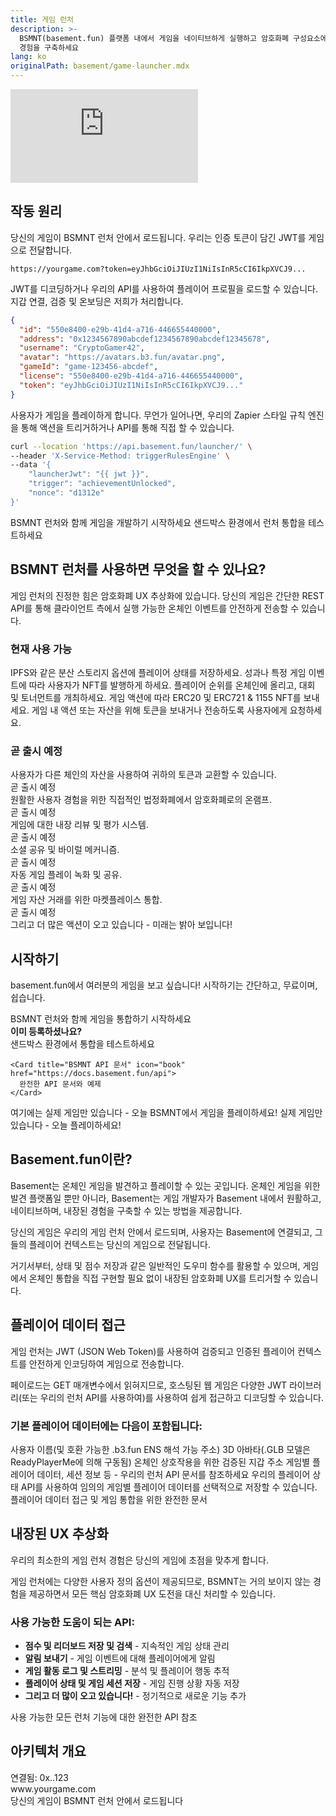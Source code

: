 ```yaml
---
title: 게임 런처
description: >-
  BSMNT(basement.fun) 플랫폼 내에서 게임을 네이티브하게 실행하고 암호화폐 구성요소에 대해 걱정하지 않고 중독성 있는 온체인
  경험을 구축하세요
lang: ko
originalPath: basement/game-launcher.mdx
---
```

<iframe
   className="w-full aspect-video rounded-xl mb-6"
    src="https://customer-gg6qs7nm5ue94t64.cloudflarestream.com/894036f1ce3e5aa8c6f00972b889a291/iframe?poster=https%3A%2F%2Fcustomer-gg6qs7nm5ue94t64.cloudflarestream.com%2F894036f1ce3e5aa8c6f00972b889a291%2Fthumbnails%2Fthumbnail.jpg%3Ftime%3D%26height%3D600"
    title="Basement.fun Developer Dashboard"
    frameBorder="0"
  allow="accelerometer; autoplay; clipboard-write; encrypted-media; gyroscope; picture-in-picture"
  allowFullScreen
  ></iframe>


## 작동 원리

<Steps>
<Step title="로드" icon="download">
  당신의 게임이 BSMNT 런처 안에서 로드됩니다. 우리는 인증 토큰이 담긴 JWT를 게임으로 전달합니다.
  
  ```text 예시 URL
  https://yourgame.com?token=eyJhbGciOiJIUzI1NiIsInR5cCI6IkpXVCJ9...
  ```
</Step>

<Step title="인증" icon="key">
  JWT를 디코딩하거나 우리의 API를 사용하여 플레이어 프로필을 로드할 수 있습니다. 지갑 연결, 검증 및 온보딩은 저희가 처리합니다.
  
  ```json 플레이어 프로필
  {
    "id": "550e8400-e29b-41d4-a716-446655440000",
    "address": "0x1234567890abcdef1234567890abcdef12345678",
    "username": "CryptoGamer42",
    "avatar": "https://avatars.b3.fun/avatar.png",
    "gameId": "game-123456-abcdef",
    "license": "550e8400-e29b-41d4-a716-446655440000",
    "token": "eyJhbGciOiJIUzI1NiIsInR5cCI6IkpXVCJ9..."
  }
  ```
</Step>

<Step title="트리거" icon="bolt">
  사용자가 게임을 플레이하게 합니다. 무언가 일어나면, 우리의 Zapier 스타일 규칙 엔진을 통해 액션을 트리거하거나 API를 통해 직접 할 수 있습니다.
  
  ```bash 트리거 API 예시
  curl --location 'https://api.basement.fun/launcher/' \
  --header 'X-Service-Method: triggerRulesEngine' \
  --data '{
      "launcherJwt": "{{ jwt }}",
      "trigger": "achievementUnlocked",
      "nonce": "d1312e"
  }'
  ```
</Step>
</Steps>

<CardGroup cols={2}>
  <Card title="개발자 등록" icon="user-plus" href="https://basement.fun/developer/signup" cta="가입하기">
    BSMNT 런처와 함께 게임을 개발하기 시작하세요
  </Card>
  
  <Card title="런처 플레이그라운드" icon="play" href="https://basement.fun/playground" cta="지금 시도하기">
    샌드박스 환경에서 런처 통합을 테스트하세요
  </Card>
</CardGroup>

## BSMNT 런처를 사용하면 무엇을 할 수 있나요?

게임 런처의 진정한 힘은 암호화폐 UX 추상화에 있습니다. 당신의 게임은 간단한 REST API를 통해 클라이언트 측에서 실행 가능한 온체인 이벤트를 안전하게 전송할 수 있습니다.

### 현재 사용 가능

<CardGroup cols={2}>
  <Card title="IPFS에 상태 저장" icon="database">
    IPFS와 같은 분산 스토리지 옵션에 플레이어 상태를 저장하세요.
  </Card>
  
  <Card title="NFT 구매 & 발행" icon="palette">
    성과나 특정 게임 이벤트에 따라 사용자가 NFT를 발행하게 하세요.
  </Card>
  
  <Card title="온체인 리더보드" icon="trophy">
    플레이어 순위를 온체인에 올리고, 대회 및 토너먼트를 개최하세요.
  </Card>
  
  <Card title="토큰 & NFT 발행" icon="coins">
    게임 액션에 따라 ERC20 및 ERC721 & 1155 NFT를 보내세요.
  </Card>
  
  <Card title="토큰으로 결제" icon="credit-card">
    게임 내 액션 또는 자산을 위해 토큰을 보내거나 전송하도록 사용자에게 요청하세요.
  </Card>
</CardGroup>

### 곧 출시 예정

<CardGroup cols={2}>
  <Card title="교환 & 거래" icon="arrows-rotate">
    사용자가 다른 체인의 자산을 사용하여 귀하의 토큰과 교환할 수 있습니다.
    <div style={{ marginTop: '8px' }}>
      <span style={{ backgroundColor: '#f59e0b', color: 'white', padding: '2px 6px', borderRadius: '12px', fontSize: '10px', fontWeight: 'bold' }}>곧 출시 예정</span>
    </div>
  </Card>
  
  <Card title="신용카드 온램프" icon="credit-card">
    원활한 사용자 경험을 위한 직접적인 법정화폐에서 암호화폐로의 온램프.
    <div style={{ marginTop: '8px' }}>
      <span style={{ backgroundColor: '#f59e0b', color: 'white', padding: '2px 6px', borderRadius: '12px', fontSize: '10px', fontWeight: 'bold' }}>곧 출시 예정</span>
    </div>
  </Card>
  
  <Card title="리뷰 수집" icon="star">
    게임에 대한 내장 리뷰 및 평가 시스템.
    <div style={{ marginTop: '8px' }}>
      <span style={{ backgroundColor: '#f59e0b', color: 'white', padding: '2px 6px', borderRadius: '12px', fontSize: '10px', fontWeight: 'bold' }}>곧 출시 예정</span>
    </div>
  </Card>
  
  <Card title="게임 공유" icon="share">
    소셜 공유 및 바이럴 메커니즘.
    <div style={{ marginTop: '8px' }}>
      <span style={{ backgroundColor: '#f59e0b', color: 'white', padding: '2px 6px', borderRadius: '12px', fontSize: '10px', fontWeight: 'bold' }}>곧 출시 예정</span>
    </div>
  </Card>
  
  <Card title="게임 플레이 녹화" icon="video">
    자동 게임 플레이 녹화 및 공유.
    <div style={{ marginTop: '8px' }}>
      <span style={{ backgroundColor: '#f59e0b', color: 'white', padding: '2px 6px', borderRadius: '12px', fontSize: '10px', fontWeight: 'bold' }}>곧 출시 예정</span>
    </div>
  </Card>
  
  <Card title="NFT 목록" icon="store">
    게임 자산 거래를 위한 마켓플레이스 통합.
    <div style={{ marginTop: '8px' }}>
      <span style={{ backgroundColor: '#f59e0b', color: 'white', padding: '2px 6px', borderRadius: '12px', fontSize: '10px', fontWeight: 'bold' }}>곧 출시 예정</span>
    </div>
  </Card>
</CardGroup>

<Note>
그리고 더 많은 액션이 오고 있습니다 - 미래는 밝아 보입니다!
</Note>

## 시작하기

basement.fun에서 여러분의 게임을 보고 싶습니다! 시작하기는 간단하고, 무료이며, 쉽습니다.

<Tabs>
<Tab title="게임 개발자">
  <CardGroup cols={1}>
    <Card title="개발자로 등록하기" icon="user-plus" href="https://basement.fun/developer/signup" cta="지금 등록하기" horizontal>
      BSMNT 런처와 함께 게임을 통합하기 시작하세요
    </Card>
  </CardGroup>
  
  <div style={{ marginTop: '16px' }}>
    <strong>이미 등록하셨나요?</strong>
  </div>
  
  <CardGroup cols={2}>
    <Card title="게임 런처 플레이그라운드" icon="play" href="https://basement.fun/playground">
      샌드박스 환경에서 통합을 테스트하세요
    </Card>
    
    <Card title="BSMNT API 문서" icon="book" href="https://docs.basement.fun/api">
      완전한 API 문서와 예제
    </Card>
  </CardGroup>
</Tab>

<Tab title="플레이어">
  <Card title="BSMNT 런처를 행동에서 보기" icon="gamepad-2" href="https://basement.fun/games" cta="게임 플레이하기" horizontal>
    여기에는 실제 게임만 있습니다 - 오늘 BSMNT에서 게임을 플레이하세요!
  </Card>
  
  <Note>
  실제 게임만 있습니다 - 오늘 플레이하세요!
  </Note>
</Tab>
</Tabs>

## Basement.fun이란?

Basement는 온체인 게임을 발견하고 플레이할 수 있는 곳입니다. 온체인 게임을 위한 발견 플랫폼일 뿐만 아니라, Basement는 게임 개발자가 Basement 내에서 원활하고, 네이티브하며, 내장된 경험을 구축할 수 있는 방법을 제공합니다.

당신의 게임은 우리의 게임 런처 안에서 로드되며, 사용자는 Basement에 연결되고, 그들의 플레이어 컨텍스트는 당신의 게임으로 전달됩니다.

거기서부터, 상태 및 점수 저장과 같은 일반적인 도우미 함수를 활용할 수 있으며, 게임에서 온체인 통합을 직접 구현할 필요 없이 내장된 암호화폐 UX를 트리거할 수 있습니다.

## 플레이어 데이터 접근

게임 런처는 JWT (JSON Web Token)를 사용하여 검증되고 인증된 플레이어 컨텍스트를 안전하게 인코딩하여 게임으로 전송합니다.

페이로드는 GET 매개변수에서 읽혀지므로, 호스팅된 웹 게임은 다양한 JWT 라이브러리(또는 우리의 런처 API를 사용하여)를 사용하여 쉽게 접근하고 디코딩할 수 있습니다.

### 기본 플레이어 데이터에는 다음이 포함됩니다:

<AccordionGroup>
<Accordion title="사용자 이름과 ENS">
  사용자 이름(및 호환 가능한 .b3.fun ENS 해석 가능 주소)
</Accordion>

<Accordion title="3D 아바타">
  3D 아바타(.GLB 모델은 ReadyPlayerMe에 의해 구동됨)
</Accordion>

<Accordion title="지갑 주소">
  온체인 상호작용을 위한 검증된 지갑 주소
</Accordion>

<Accordion title="추가 데이터">
  게임별 플레이어 데이터, 세션 정보 등 - 우리의 런처 API 문서를 참조하세요
</Accordion>
</AccordionGroup>

<Tip>
우리의 플레이어 상태 API를 사용하여 임의의 게임별 플레이어 데이터를 선택적으로 저장할 수 있습니다.
</Tip>

<Card title="런처 API 탐색하기" icon="code" href="https://docs.basement.fun/api" cta="문서 보기" horizontal>
  플레이어 데이터 접근 및 게임 통합을 위한 완전한 문서
</Card>

## 내장된 UX 추상화

우리의 최소한의 게임 런처 경험은 당신의 게임에 초점을 맞추게 합니다.

게임 런처에는 다양한 사용자 정의 옵션이 제공되므로, BSMNT는 거의 보이지 않는 경험을 제공하면서 모든 핵심 암호화폐 UX 도전을 대신 처리할 수 있습니다.

### 사용 가능한 도움이 되는 API:

- **점수 및 리더보드 저장 및 검색** - 지속적인 게임 상태 관리
- **알림 보내기** - 게임 이벤트에 대해 플레이어에게 알림
- **게임 활동 로그 및 스트리밍** - 분석 및 플레이어 행동 추적  
- **플레이어 상태 및 게임 세션 저장** - 게임 진행 상황 자동 저장
- **그리고 더 많이 오고 있습니다!** - 정기적으로 새로운 기능 추가

<Card title="런처 API 탐색하기" icon="api" href="https://docs.basement.fun/api" cta="문서 보기" horizontal>
  사용 가능한 모든 런처 기능에 대한 완전한 API 참조
</Card>

## 아키텍처 개요

<Frame caption="게임 런처 통합 흐름">
  <div style={{ 
    padding: '20px', 
    backgroundColor: '#f8fafc', 
    border: '1px solid #e2e8f0', 
    borderRadius: '8px',
    textAlign: 'center',
    fontFamily: 'monospace'
  }}>
    <div style={{ marginBottom: '10px', color: '#64748b' }}>연결됨: 0x..123</div>
    <div style={{ marginBottom: '10px', backgroundColor: '#007AFF', color: 'white', padding: '8px', borderRadius: '4px' }}>
      www.yourgame.com
    </div>
    <div style={{ fontSize: '14px', color: '#475569' }}>
      당신의 게임이 BSMNT 런처 안에서 로드됩니다
    </div>
  </div>
</Frame>
